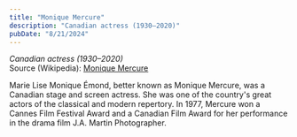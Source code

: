 ```yaml
---
title: "Monique Mercure"
description: "Canadian actress (1930–2020)"
pubDate: "8/21/2024"
---
```


*Canadian actress (1930–2020)*  
Source (Wikipedia): [Monique Mercure][1]

Marie Lise Monique Émond, better known as Monique Mercure, was a Canadian stage and screen actress. She was one of the country's great actors of the classical and modern repertory. In 1977, Mercure won a Cannes Film Festival Award and a Canadian Film Award for her performance in the drama film J.A. Martin Photographer.

[1]: https://en.wikipedia.org/wiki/Monique_Mercure
